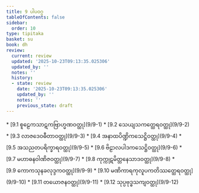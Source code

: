 ```yaml
---
title: 9 ပါပဝဂ္ဂ
tableOfContents: false
sidebar:
  order: 10
type: tipitaka
basket: su
book: dh
review:
  current: review
  updated: '2025-10-23T09:13:35.025306'
  updated_by: ''
  notes: ''
  history:
  - state: review
    date: '2025-10-23T09:13:35.025306'
    updated_by: ''
    notes: ''
    previous_state: draft
---
```



<ReviewStatus review={frontmatter.review} showDetails={true} />

<HypothesisAnnotation frontmatter={frontmatter} />

<DynamicBreadcrumb />



<TableOfContents book="dh" section="9">
* [9.1 စူဠေကသာဋကဗြာဟ္မဏဝတ္ထု](9/9-1)
* [9.2 သေယျသကတ္ထေရဝတ္ထု](9/9-2)
* [9.3 လာဇဒေဝဓီတာဝတ္ထု](9/9-3)
* [9.4 အနာထပိဏ္ဍိကသေဋ္ဌိဝတ္ထု](9/9-4)
* [9.5 အသညတပရိက္ခာရဝတ္ထု](9/9-5)
* [9.6 ဗိဠာလပါဒကသေဋ္ဌိဝတ္ထု](9/9-6)
* [9.7 မဟာဓနဝါဏိဇဝတ္ထု](9/9-7)
* [9.8 ကုက္ကုဋမိတ္တနေသာဒဝတ္ထု](9/9-8)
* [9.9 ကောကသုနခလုဒ္ဒကဝတ္ထု](9/9-9)
* [9.10 မဏိကာရကုလူပကတိဿတ္ထေရဝတ္ထု](9/9-10)
* [9.11 တယောဇနဝတ္ထု](9/9-11)
* [9.12 သုပ္ပဗုဒ္ဓသကျဝတ္ထု](9/9-12)
</TableOfContents>